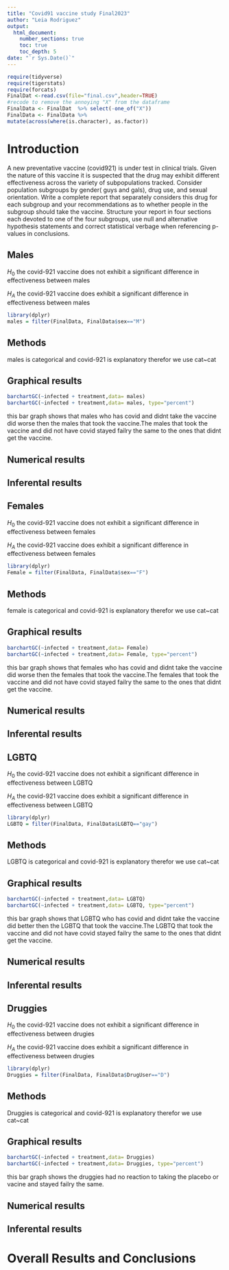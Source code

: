 ```yaml
---
title: "Covid91 vaccine study Final2023"
author: "Leia Rodriguez"
output: 
  html_document:
    number_sections: true
    toc: true
    toc_depth: 5
date: "`r Sys.Date()`" 
---
```


```r
require(tidyverse)
require(tigerstats)
require(forcats)
FinalDat <-read.csv(file="final.csv",header=TRUE)
#recode to remove the annoying "X" from the dataframe
FinalData <- FinalDat  %>% select(-one_of("X"))
FinalData <- FinalData %>%
mutate(across(where(is.character), as.factor))
```

# Introduction

A new  preventative vaccine (covid921) is under test in clinical trials. Given the nature of this vaccine it is suspected that the drug may exhibit different effectiveness across the variety of subpopulations tracked. Consider population subgroups by gender( guys and gals), drug use, and sexual orientation. Write a complete report that separately considers this drug for each subgroup and your recommendations as to whether people in the subgroup should take the vaccine. Structure your report in four sections each devoted to one of the four subgroups, use null and alternative hypothesis statements and correct statistical verbage when referencing p-values in conclusions.

## Males

$H_0$ the covid-921 vaccine does not exhibit a significant difference in effectiveness between males 

$H_A$ the covid-921 vaccine does exhibit a significant difference in effectiveness between males  

```r
library(dplyr)
males = filter(FinalData, FinalData$sex=="M")
```

## Methods 

males is categorical and covid-921 is explanatory therefor we use cat~cat 

## Graphical results 

```r
barchartGC(~infected + treatment,data= males)
barchartGC(~infected + treatment,data= males, type="percent")

```

this bar graph shows that males who has covid and didnt take the vaccine did worse then the males that took the vaccine.The males that took the vaccine and did not have covid stayed failry the same to the ones that didnt get the vaccine.    

## Numerical results 

## Inferental results 

## Females 

$H_0$ the covid-921 vaccine does not exhibit a significant difference in effectiveness between females 

$H_A$ the covid-921 vaccine does exhibit a significant difference in effectiveness between females  

```r
library(dplyr)
Female = filter(FinalData, FinalData$sex=="F")
```

## Methods 

female is categorical and covid-921 is explanatory therefor we use cat~cat

## Graphical results 

```r
barchartGC(~infected + treatment,data= Female)
barchartGC(~infected + treatment,data= Female, type="percent")
```

this bar graph shows that females who has covid and didnt take the vaccine did worse then the females that took the vaccine.The females that took the vaccine and did not have covid stayed failry the same to the ones that didnt get the vaccine.    

## Numerical results 

## Inferental results 

## LGBTQ

$H_0$ the covid-921 vaccine does not exhibit a significant difference in effectiveness between LGBTQ

$H_A$ the covid-921 vaccine does exhibit a significant difference in effectiveness between LGBTQ  

```r
library(dplyr)
LGBTQ = filter(FinalData, FinalData$LGBTQ=="gay")
```

## Methods 

LGBTQ is categorical and covid-921 is explanatory therefor we use cat~cat

## Graphical results 

```r
barchartGC(~infected + treatment,data= LGBTQ)
barchartGC(~infected + treatment,data= LGBTQ, type="percent")
```

this bar graph shows that LGBTQ who has covid and didnt take the vaccine did better then the LGBTQ that took the vaccine.The LGBTQ that took the vaccine and did not have covid stayed failry the same to the ones that didnt get the vaccine. 

## Numerical results 

## Inferental results 


## Druggies 

$H_0$ the covid-921 vaccine does not exhibit a significant difference in effectiveness between drugies

$H_A$ the covid-921 vaccine does exhibit a significant difference in effectiveness between drugies  

```r
library(dplyr)
Druggies = filter(FinalData, FinalData$DrugUser=="D")
```

## Methods 

Druggies is categorical and covid-921 is explanatory therefor we use cat~cat

## Graphical results 

```r
barchartGC(~infected + treatment,data= Druggies)
barchartGC(~infected + treatment,data= Druggies, type="percent")
```

this bar graph shows the druggies had no reaction to taking the placebo or vacine and stayed failry the same. 

## Numerical results 

## Inferental results 

# Overall Results and Conclusions